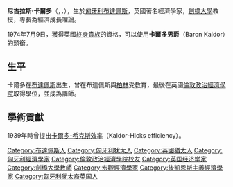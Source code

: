 '''尼古拉斯·卡爾多'''（{{lang-en|Nicholas Kaldor}}，{{lang-hu|Káldor Miklós}}，{{bd|1908年|6月12日|1986年|9月30日|catIdx=Kaldor, Nicholas}}），生於[[匈牙利|匈牙利]][[布達佩斯|布達佩斯]]，英國著名經濟學家，[[劍橋大學|劍橋大學]]教授，專長為經濟成長理論。

1974年7月9日，獲得英國[[終身貴族|終身貴族]]的資格，可以使用'''卡爾多男爵'''（Baron Kaldor）的頭銜。
==生平==
卡爾多在[[布達佩斯|布達佩斯]]出生，曾在布達佩斯與[[柏林|柏林]]受教育，最後在英國[[倫敦政治經濟學院|倫敦政治經濟學院]]取得學位，並成為講師。

==學術貢獻==
1939年時曾提出[[卡爾多-希克斯效率|卡爾多-希克斯效率]]（Kaldor-Hicks efficiency）。
{{Keynesians}}
{{Authority control}}
{{DEFAULTSORT:Kaldor, Nicholas}}
[[Category:布達佩斯人|Category:布達佩斯人]]
[[Category:匈牙利犹太人|Category:匈牙利犹太人]]
[[Category:英國猶太人|Category:英國猶太人]]
[[Category:匈牙利經濟學家|Category:匈牙利經濟學家]]
[[Category:倫敦政治經濟學院校友|Category:倫敦政治經濟學院校友]]
[[Category:英国经济学家|Category:英国经济学家]]
[[Category:劍橋大學教師|Category:劍橋大學教師]]
[[Category:宏觀經濟學家|Category:宏觀經濟學家]]
[[Category:後凱恩斯主義經濟學家|Category:後凱恩斯主義經濟學家]]
[[Category:匈牙利犹太裔英国人|Category:匈牙利犹太裔英国人]]